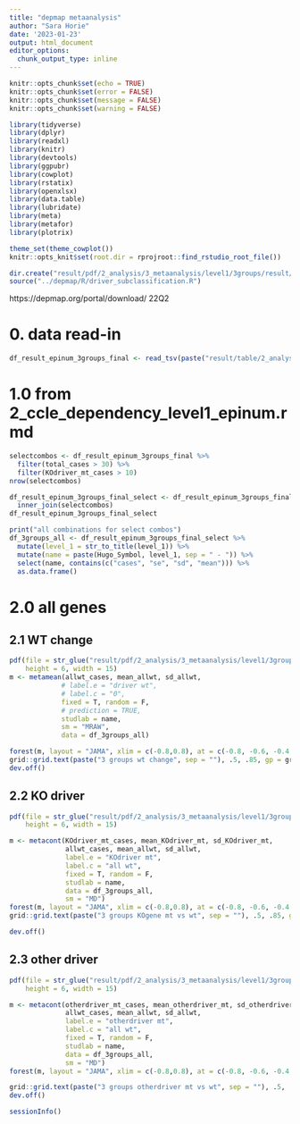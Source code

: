 ```yaml
---
title: "depmap metaanalysis"
author: "Sara Horie"
date: '2023-01-23'
output: html_document
editor_options: 
  chunk_output_type: inline
---
```


```r
knitr::opts_chunk$set(echo = TRUE)
knitr::opts_chunk$set(error = FALSE)
knitr::opts_chunk$set(message = FALSE)
knitr::opts_chunk$set(warning = FALSE)
```

```r
library(tidyverse)
library(dplyr)
library(readxl)
library(knitr)
library(devtools)
library(ggpubr)
library(cowplot)
library(rstatix)
library(openxlsx)
library(data.table)
library(lubridate)
library(meta)
library(metafor)
library(plotrix)
```

```r
theme_set(theme_cowplot())
knitr::opts_knit$set(root.dir = rprojroot::find_rstudio_root_file())
```

```r
dir.create("result/pdf/2_analysis/3_metaanalysis/level1/3groups/result/", recursive = TRUE, showWarnings = FALSE)
source("../depmap/R/driver_subclassification.R")
```

https://depmap.org/portal/download/
22Q2

# 0. data read-in
```r
df_result_epinum_3groups_final <- read_tsv(paste("result/table/2_analysis/1_ccle_dependency/level1_other/level1_epinum_other_3groups_ALL.txt", sep = ""))
```

# 1.0 from 2_ccle_dependency_level1_epinum.rmd
```r
selectcombos <- df_result_epinum_3groups_final %>% 
  filter(total_cases > 30) %>% 
  filter(KOdriver_mt_cases > 10) 
nrow(selectcombos)

df_result_epinum_3groups_final_select <- df_result_epinum_3groups_final %>% 
  inner_join(selectcombos)
df_result_epinum_3groups_final_select

print("all combinations for select combos")
df_3groups_all <- df_result_epinum_3groups_final_select %>% 
  mutate(level_1 = str_to_title(level_1)) %>% 
  mutate(name = paste(Hugo_Symbol, level_1, sep = " - ")) %>% 
  select(name, contains(c("cases", "se", "sd", "mean"))) %>% 
  as.data.frame()
```

# 2.0 all genes
## 2.1 WT change
```r
pdf(file = str_glue("result/pdf/2_analysis/3_metaanalysis/level1/3groups/result/3groups_wt_change.pdf"),
    height = 6, width = 15)
m <- metamean(allwt_cases, mean_allwt, sd_allwt,
             # label.e = "driver wt",
             # label.c = "0",
             fixed = T, random = F,
             # prediction = TRUE,
             studlab = name,
             sm = "MRAW",
             data = df_3groups_all)

forest(m, layout = "JAMA", xlim = c(-0.8,0.8), at = c(-0.8, -0.6, -0.4, -0.2, 0, 0.2, 0.4, 0.6, 0.8))
grid::grid.text(paste("3 groups wt change", sep = ""), .5, .85, gp = grid::gpar(cex = 2))
dev.off()
```

## 2.2 KO driver
```r
pdf(file = str_glue("result/pdf/2_analysis/3_metaanalysis/level1/3groups/result/3groups_KOdriver_mtvswt.pdf"),
    height = 6, width = 15)

m <- metacont(KOdriver_mt_cases, mean_KOdriver_mt, sd_KOdriver_mt,
              allwt_cases, mean_allwt, sd_allwt,
              label.e = "KOdriver mt",
              label.c = "all wt",
              fixed = T, random = F,
              studlab = name,
              data = df_3groups_all,
              sm = "MD")
forest(m, layout = "JAMA", xlim = c(-0.8,0.8), at = c(-0.8, -0.6, -0.4, -0.2, 0, 0.2, 0.4, 0.6, 0.8))
grid::grid.text(paste("3 groups KOgene mt vs wt", sep = ""), .5, .85, gp = grid::gpar(cex = 2))

dev.off()
```

## 2.3 other driver
```r
pdf(file = str_glue("result/pdf/2_analysis/3_metaanalysis/level1/3groups/result/3groups_otherdriver_mtvswt.pdf"),
    height = 6, width = 15)

m <- metacont(otherdriver_mt_cases, mean_otherdriver_mt, sd_otherdriver_mt,
              allwt_cases, mean_allwt, sd_allwt,
              label.e = "otherdriver mt",
              label.c = "all wt",
              fixed = T, random = F,
              studlab = name,
              data = df_3groups_all,
              sm = "MD")
forest(m, layout = "JAMA", xlim = c(-0.8,0.8), at = c(-0.8, -0.6, -0.4, -0.2, 0, 0.2, 0.4, 0.6, 0.8))

grid::grid.text(paste("3 groups otherdriver mt vs wt", sep = ""), .5, .85, gp = grid::gpar(cex = 2))
dev.off()
```


```r
sessionInfo()
```

